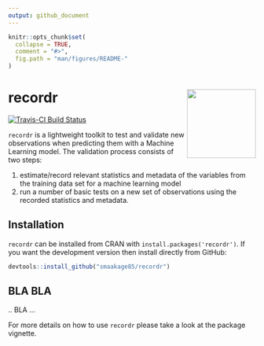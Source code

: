 ```yaml
---
output: github_document
---
```


<!-- README.md is generated from README.Rmd. Please edit that file -->

```r
knitr::opts_chunk$set(
  collapse = TRUE,
  comment = "#>",
  fig.path = "man/figures/README-"
)
```

# recordr <img src="man/figures/logo.png" align="right" height=140/>

[![Travis-CI Build Status](https://travis-ci.org/smaakage85/customsteps.svg?branch=master)](https://travis-ci.org/smaakage85/recordr)

`recordr` is a lightweight toolkit to test and validate new observations
when predicting them with a Machine Learning model. The validation process 
consists of two steps: 

1.  estimate/record relevant statistics and metadata of the variables from the 
training data set for a machine learning model
2.  run a number of basic tests on a new set of observations using the recorded 
statistics and metadata.

## Installation

`recordr` can be installed from CRAN with `install.packages('recordr')`. 
If you want the development version then install directly from GitHub:

```r
devtools::install_github("smaakage85/recordr")
```

## BLA BLA

.. BLA ...

For more details on how to use `recordr` please take a look at the
package vignette.

